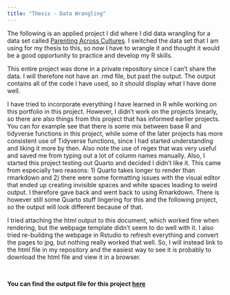 ```yaml
---
title: "Thesis - Data Wrangling"
---
```


The following is an applied project I did where I did data wrangling for a data set called [Parenting Across Cultures](https://parentingacrosscultures.org/). I switched the data set that I am using for my thesis to this, so now I have to wrangle it and thought it would be a good opportunity to practice and develop my R skills.

This entire project was done in a private repository since I can't share the data. I will therefore not have an .rmd file, but past the output. The output contains all of the code I have used, so it should display what I have done well.

I have tried to incorporate everything I have learned in R while working on this portfolio in this project. However, I didn't work on the projects linearly, so there are also things from this project that has informed earlier projects. You can for example see that there is some mix between base R and tidyverse functions in this project, while some of the later projects has more consistent use of Tidyverse functions, since I had started understanding and liking it more by then. Also note the use of regex that was very useful and saved me from typing out a lot of column names manually. Also, I started this project testing out Quarto and decided I didn't like it. This came from especially two reasons: 1) Quarto takes longer to render than rmarkdown and 2) there were some formatting issues with the visual editor that ended up creating invisible spaces and white spaces leading to weird output. I therefore gave back and went back to using Rmarkdown. There is however still some Quarto stuff lingering for this and the following project, so the output will look different because of that.

I tried attaching the html output to this document, which worked fine when rendering, but the webpage template didn't seem to do well with it. I also tried re-building the webpage in Rstudio to refresh everything and convert the pages to jpg, but nothing really worked that well. So, I will instead link to the html file in my repository and the easiest way to see it is probably to download the html file and view it in a browser.

<br>

**You can find the output file for this project [here](https://github.com/lzapffe/ds_portfolio/blob/main/Data_Wrangling_rmd.html)**